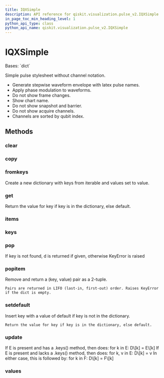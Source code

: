 ```yaml
---
title: IQXSimple
description: API reference for qiskit.visualization.pulse_v2.IQXSimple
in_page_toc_min_heading_level: 1
python_api_type: class
python_api_name: qiskit.visualization.pulse_v2.IQXSimple
---
```


# IQXSimple

<Class id="qiskit.visualization.pulse_v2.IQXSimple" github="https://github.com/qiskit/qiskit/tree/stable/0.21/qiskit/visualization/pulse_v2/stylesheet.py" signature="IQXSimple(**kwargs)">
  Bases: `dict`

  Simple pulse stylesheet without channel notation.

  *   Generate stepwise waveform envelope with latex pulse names.
  *   Apply phase modulation to waveforms.
  *   Do not show frame changes.
  *   Show chart name.
  *   Do not show snapshot and barrier.
  *   Do not show acquire channels.
  *   Channels are sorted by qubit index.

  ## Methods

  ### clear

  <Function id="qiskit.visualization.pulse_v2.IQXSimple.clear" name="clear" signature="IQXSimple.clear() → None.  Remove all items from D." />

  ### copy

  <Function id="qiskit.visualization.pulse_v2.IQXSimple.copy" name="copy" signature="IQXSimple.copy() → a shallow copy of D" />

  ### fromkeys

  <Function id="qiskit.visualization.pulse_v2.IQXSimple.fromkeys" name="fromkeys" signature="IQXSimple.fromkeys(value=None, /)">
    Create a new dictionary with keys from iterable and values set to value.
  </Function>

  ### get

  <Function id="qiskit.visualization.pulse_v2.IQXSimple.get" name="get" signature="IQXSimple.get(key, default=None, /)">
    Return the value for key if key is in the dictionary, else default.
  </Function>

  ### items

  <Function id="qiskit.visualization.pulse_v2.IQXSimple.items" name="items" signature="IQXSimple.items() → a set-like object providing a view on D's items" />

  ### keys

  <Function id="qiskit.visualization.pulse_v2.IQXSimple.keys" name="keys" signature="IQXSimple.keys() → a set-like object providing a view on D's keys" />

  ### pop

  <Function id="qiskit.visualization.pulse_v2.IQXSimple.pop" name="pop" signature="IQXSimple.pop(k[, d]) → v, remove specified key and return the corresponding value.">
    If key is not found, d is returned if given, otherwise KeyError is raised
  </Function>

  ### popitem

  <Function id="qiskit.visualization.pulse_v2.IQXSimple.popitem" name="popitem" signature="IQXSimple.popitem()">
    Remove and return a (key, value) pair as a 2-tuple.

    Pairs are returned in LIFO (last-in, first-out) order. Raises KeyError if the dict is empty.
  </Function>

  ### setdefault

  <Function id="qiskit.visualization.pulse_v2.IQXSimple.setdefault" name="setdefault" signature="IQXSimple.setdefault(key, default=None, /)">
    Insert key with a value of default if key is not in the dictionary.

    Return the value for key if key is in the dictionary, else default.
  </Function>

  ### update

  <Function id="qiskit.visualization.pulse_v2.IQXSimple.update" name="update" signature="IQXSimple.update([E, ]**F) → None.  Update D from dict/iterable E and F.">
    If E is present and has a .keys() method, then does: for k in E: D\[k] = E\[k] If E is present and lacks a .keys() method, then does: for k, v in E: D\[k] = v In either case, this is followed by: for k in F: D\[k] = F\[k]
  </Function>

  ### values

  <Function id="qiskit.visualization.pulse_v2.IQXSimple.values" name="values" signature="IQXSimple.values() → an object providing a view on D's values" />
</Class>

